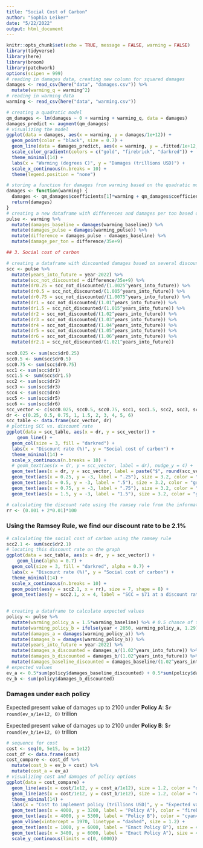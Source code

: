 ```yaml
---
title: "Social Cost of Carbon"
author: "Sophia Leiker"
date: "5/22/2022"
output: html_document
---
```


```r
knitr::opts_chunk$set(echo = TRUE, message = FALSE, warning = FALSE)
library(tidyverse)
library(here)
library(broom)
library(patchwork)
options(scipen = 999)
# reading in damages data, creating new column for squared damages
damages <- read_csv(here("data", "damages.csv")) %>% 
  mutate(warming_q = warming^2)
# reading in warming data
warming <- read_csv(here("data", "warming.csv"))
```

```r
# creating a quadratic model
qm_damages <- lm(damages ~ 0 + warming + warming_q, data = damages)
damages_predict <- augment(qm_damages)
# visualizing the model 
ggplot(data = damages, aes(x = warming, y = damages/1e+12)) +
  geom_point(color = "black", size = 0.7) +
  geom_line(data = damages_predict, aes(x = warming, y = .fitted/1e+12, color = .fitted), size = 1.2) +
  scale_color_gradientn(colors = c("gold", "firebrick", "darkred")) +
  theme_minimal(14) +
  labs(x = "Warming (degrees C)", y = "Damages (trillions USD)") +
  scale_x_continuous(n.breaks = 10) +
  theme(legend.position = "none")
```


```r
# storing a function for damages from warming based on the quadratic model
damages <- function(warming) {
  damages <- qm_damages$coefficients[1]*warming + qm_damages$coefficients[2]*(warming^2)
  return(damages)
}
# creating a new dataframe with differences and damages per ton based on degrees of warming 
pulse <- warming %>% 
  mutate(damages_baseline = damages(warming_baseline)) %>% 
  mutate(damages_pulse = damages(warming_pulse)) %>% 
  mutate(difference = damages_pulse - damages_baseline) %>% 
  mutate(damage_per_ton = difference/35e+9)
```

```r
## 3. Social cost of carbon

# creating a dataframe with discounted damages based on several discount rates
scc <- pulse %>% 
  mutate(years_into_future = year-2022) %>% 
  mutate(scc_not_discounted = difference/35e+9) %>% 
  mutate(dr0.25 = scc_not_discounted/(1.0025^years_into_future)) %>% 
  mutate(dr0.5 = scc_not_discounted/(1.005^years_into_future)) %>% 
  mutate(dr0.75 = scc_not_discounted/(1.0075^years_into_future)) %>% 
  mutate(dr1 = scc_not_discounted/(1.01^years_into_future)) %>% 
  mutate(dr1.5 = scc_not_discounted/(1.015^years_into_future)) %>% 
  mutate(dr2 = scc_not_discounted/(1.02^years_into_future)) %>% 
  mutate(dr3 = scc_not_discounted/(1.03^years_into_future)) %>% 
  mutate(dr4 = scc_not_discounted/(1.04^years_into_future)) %>% 
  mutate(dr5 = scc_not_discounted/(1.05^years_into_future)) %>% 
  mutate(dr6 = scc_not_discounted/(1.06^years_into_future)) %>% 
  mutate(dr2.1 = scc_not_discounted/(1.021^years_into_future))
  
scc0.025 <- sum(scc$dr0.25)
scc0.5 <- sum(scc$dr0.5)
scc0.75 <- sum(scc$dr0.75)
scc1 <- sum(scc$dr1)
scc1.5 <- sum(scc$dr1.5)
scc2 <- sum(scc$dr2)
scc3 <- sum(scc$dr3)
scc4 <- sum(scc$dr4)
scc5 <- sum(scc$dr5)
scc6 <- sum(scc$dr6)
scc_vector <- c(scc0.025, scc0.5, scc0.75, scc1, scc1.5, scc2, scc3, scc4, scc5, scc6)
dr <- c(0.25, 0.5, 0.75, 1, 1.5, 2, 3, 4, 5, 6)
scc_table <- data.frame(scc_vector, dr)
# plotting SCC vs. discount rate
ggplot(data = scc_table, aes(x = dr, y = scc_vector)) +
    geom_line() +
  geom_col(size = 3, fill = "darkred") +
  labs(x = "Discount rate (%)", y = "Social cost of carbon") +
  theme_minimal(14) +
  scale_x_continuous(n.breaks = 10) +
  # geom_text(aes(x = dr, y = scc_vector, label = dr), nudge_y = 4) +
  geom_text(aes(x = dr, y = scc_vector, label = paste("$", round(scc_vector, 0))), nudge_y = -11, angle = 90, color = "white ") +
  geom_text(aes(x = 0.25, y = -3, label = ".25"), size = 3.2, color = "grey28") +
  geom_text(aes(x = 0.5, y = -3, label = ".5"), size = 3.2, color = "grey28") +
  geom_text(aes(x = 0.75, y = -3, label = ".75"), size = 3.2, color = "grey28") +
  geom_text(aes(x = 1.5, y = -3, label = "1.5"), size = 3.2, color = "grey28")
```


```r
# calculating the discount rate using the ramsey rule from the information given
rr <- (0.001 + 2*0.01)*100
```

### Using the Ramsey Rule, we find our discount rate to be **2.1%**

```r
# calculating the social cost of carbon using the ramsey rule
scc2.1 <- sum(scc$dr2.1)
# locating this discount rate on the graph
ggplot(data = scc_table, aes(x = dr, y = scc_vector)) +
    geom_line(alpha = 0.7) +
  geom_col(size = 3, fill = "darkred", alpha = 0.7) +
  labs(x = "Discount rate (%)", y = "Social cost of carbon") +
  theme_minimal(14) +
  scale_x_continuous(n.breaks = 10) +
  geom_point(aes(y = scc2.1, x = rr), size = 7, shape = 8) +
  geom_text(aes(y = scc2.1, x = 4, label = "SCC = $71 at a discount rate of 2.1%"), size = 5, shape = 8)
  
```

```r
# creating a dataframe to calculate expected values
policy <- pulse %>% 
  mutate(warming_policy_a = 1.5*warming_baseline) %>% # 0.5 chance of this occurring under A
  mutate(warming_policy_b = ifelse(year < 2050, warming_policy_a, 1.29)) %>% # 100% chance of this occurring under B
  mutate(damages_a = damages(warming_policy_a)) %>% 
  mutate(damages_b = damages(warming_policy_b)) %>%
  mutate(years_into_future = year-2022) %>% 
  mutate(damages_a_discounted = damages_a/(1.02^years_into_future)) %>%
  mutate(damages_b_discounted = damages_b/(1.02^years_into_future)) %>% 
  mutate(damages_baseline_discounted = damages_baseline/(1.02^years_into_future))
# expected values
ev_a <- 0.5*sum(policy$damages_baseline_discounted) + 0.5*sum(policy$damages_a_discounted)
ev_b <- sum(policy$damages_b_discounted)
```

### Damages under each policy 
Expected present value of damages up to 2100 under **Policy A**: $`r round(ev_a/1e+12, 0)` trillion

Expected present value of damages up to 2100 under **Policy B**: $`r round(ev_b/1e+12, 0)` trillion

```r
# sequence for cost
cost <- seq(0, 5e15, by = 1e12) 
cost_df <- data.frame(cost) 
cost_compare <- cost_df %>% 
  mutate(cost_b = ev_b + cost) %>% 
  mutate(cost_a = ev_a)
# visualizing cost and damages of policy options
ggplot(data = cost_compare) +
  geom_line(aes(x = cost/1e12, y = cost_a/1e12), size = 1.2, color = "darkred") + 
  geom_line(aes(x = cost/1e12, y = cost_b/1e12), size = 1.2, color = "cyan4") +
  theme_minimal(14) + 
  labs(x = "Cost to implement policy (trillions USD)", y = "Expected value of total cost (trillions USD)") +
  geom_text(aes(x = 4000, y = 3200, label = "Policy A"), color = "firebrick", size = 4) +
  geom_text(aes(x = 4000, y = 5300, label = "Policy B"), color = "cyan4", angle = 32, size = 4) +
  geom_vline(xintercept = 1970, linetype = "dashed", size = 1.2) +
  geom_text(aes(x = 1000, y = 6000, label = "Enact Policy B"), size = 4) +
  geom_text(aes(x = 3400, y = 6000, label = "Enact Policy A"), size = 4) +
  scale_y_continuous(limits = c(0, 6000))
```




